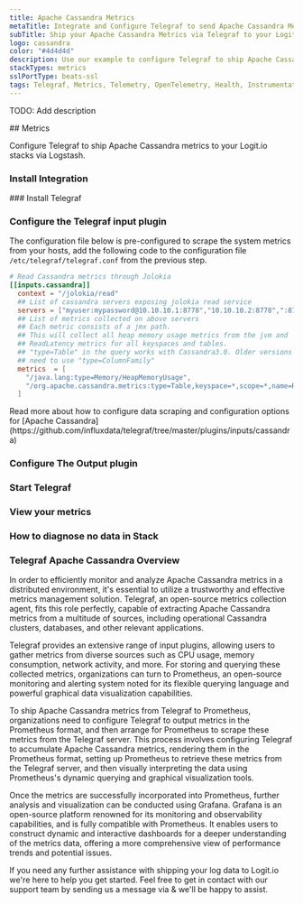 ```yaml
---
title: Apache Cassandra Metrics
metaTitle: Integrate and Configure Telegraf to send Apache Cassandra Metrics
subTitle: Ship your Apache Cassandra Metrics via Telegraf to your Logit.io Stack
logo: cassandra
color: "#4d4d4d"
description: Use our example to configure Telegraf to ship Apache Cassandra metrics to Logit.io. Configure Telegraf to send Apache Cassandra metrics to Logstash or Elastic.
stackTypes: metrics
sslPortType: beats-ssl
tags: Telegraf, Metrics, Telemetry, OpenTelemetry, Health, Instrumentation, Apache Cassandra, Prometheus, Database, NoSQL
---
```


TODO: Add description

<Steps>
  ## Metrics

  Configure Telegraf to ship Apache Cassandra metrics to your Logit.io stacks via Logstash.

  ### Install Integration
  <InstallIntegration/>
### Install Telegraf

<InstallTelegraf />

### Configure the Telegraf input plugin

The configuration file below is pre-configured to scrape the system metrics from your hosts, add the following code to the configuration file `/etc/telegraf/telegraf.conf` from the previous step.

```toml copy
# Read Cassandra metrics through Jolokia
[[inputs.cassandra]]
  context = "/jolokia/read"
  ## List of cassandra servers exposing jolokia read service
  servers = ["myuser:mypassword@10.10.10.1:8778","10.10.10.2:8778",":8778"]
  ## List of metrics collected on above servers
  ## Each metric consists of a jmx path.
  ## This will collect all heap memory usage metrics from the jvm and
  ## ReadLatency metrics for all keyspaces and tables.
  ## "type=Table" in the query works with Cassandra3.0. Older versions might
  ## need to use "type=ColumnFamily"
  metrics  = [
    "/java.lang:type=Memory/HeapMemoryUsage",
    "/org.apache.cassandra.metrics:type=Table,keyspace=*,scope=*,name=ReadLatency"
  ]
```

<Callout type="info">
  Read more about how to configure data scraping and configuration options for [Apache Cassandra](https://github.com/influxdata/telegraf/tree/master/plugins/inputs/cassandra)
</Callout>

### Configure The Output plugin

<TelegrafOutputPlugin />

### Start Telegraf

<StartTelegraf />

### View your metrics
<LaunchStack source="Apache_Cassandra_Metrics_via_Telegraf" utmMedium="metrics" utmCampaign="telegraf-ApacheCassandra-metrics" />

### How to diagnose no data in Stack

<DiagnoseNoData />

</Steps>

### Telegraf Apache Cassandra Overview

In order to efficiently monitor and analyze Apache Cassandra metrics in a distributed environment, it's essential to utilize a trustworthy and 
effective metrics management solution. Telegraf, an open-source metrics collection agent, fits this role perfectly, capable of extracting Apache 
Cassandra metrics from a multitude of sources, including operational Cassandra clusters, databases, and other relevant applications.

Telegraf provides an extensive range of input plugins, allowing users to gather metrics from diverse sources such as CPU usage, memory 
consumption, network activity, and more. For storing and querying these collected metrics, organizations can turn to Prometheus, an open-source 
monitoring and alerting system noted for its flexible querying language and powerful graphical data visualization capabilities.

To ship Apache Cassandra metrics from Telegraf to Prometheus, organizations need to configure Telegraf to output metrics in the Prometheus 
format, and then arrange for Prometheus to scrape these metrics from the Telegraf server. This process involves configuring Telegraf to 
accumulate Apache Cassandra metrics, rendering them in the Prometheus format, setting up Prometheus to retrieve these metrics from the Telegraf 
server, and then visually interpreting the data using Prometheus's dynamic querying and graphical visualization tools.

Once the metrics are successfully incorporated into Prometheus, further analysis and visualization can be conducted using Grafana. Grafana is an 
open-source platform renowned for its monitoring and observability capabilities, and is fully compatible with Prometheus. It enables users to 
construct dynamic and interactive dashboards for a deeper understanding of the metrics data, offering a more comprehensive view of performance 
trends and potential issues.

If you need any further assistance with shipping your log data to Logit.io we're here to help you get started. Feel free to get in contact with 
our support team by sending us a message via <IntercomButton text="live chat" /> & we'll be happy to assist.


